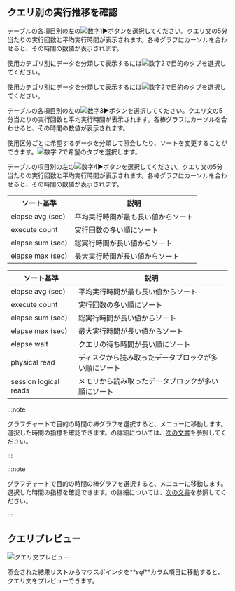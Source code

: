 ## クエリ別の実行推移を確認

<Xclude product='postgresql,mysql,oracle,cubrid,mssql,mssql-v1,oracle-pro,oracle-v1,altibase'>

テーブルの各項目別の左の![数字1](/img/number-01.png)►ボタンを選択してください。クエリ文の5分当たりの実行回数と平均実行時間が表示されます。各棒グラフにカーソルを合わせると、その時間の数値が表示されます。

使用カテゴリ別にデータを分類して表示するには![数字2](/img/number-02.png)で目的のタブを選択してください。

</Xclude>

<InDoc product='postgresql,mssql,cubrid,oracle-v1,altibase,mssql-v1'>

使用カテゴリ別にデータを分類して表示するには![数字2](/img/number-02.png)で目的のタブを選択してください。

テーブルの各項目別の左の![数字3](/img/number-03.png)►ボタンを選択してください。クエリ文の5分当たりの実行回数と平均実行時間が表示されます。各棒グラフにカーソルを合わせると、その時間の数値が表示されます。

</InDoc>

<InDoc product='mysql,oracle,oracle-pro'>

使用区分ごとに希望するデータを分類して照会したり、ソートを変更することができます。![数字 2](/img/number-02.png)で希望のタブを選択します。

テーブルの項目別の左の![数字4](/img/number-04.png)►ボタンを選択してください。クエリ文の5分当たりの実行回数と平均実行時間が表示されます。各棒グラフにカーソルを合わせると、その時間の数値が表示されます。

</InDoc>

<InDoc product='mysql'>

| ソート基準            | 説明                |
| ---------------- | ----------------- |
| elapse avg (sec) | 平均実行時間が最も長い値からソート |
| execute count    | 実行回数の多い順にソート      |
| elapse sum (sec) | 総実行時間が長い値からソート    |
| elapse max (sec) | 最大実行時間が長い値からソート   |

</InDoc>

<InDoc product='oracle,oracle-pro'>

| ソート基準                 | 説明                         |
| --------------------- | -------------------------- |
| elapse avg (sec)      | 平均実行時間が最も長い値からソート          |
| execute count         | 実行回数の多い順にソート               |
| elapse sum (sec)      | 総実行時間が長い値からソート             |
| elapse max (sec)      | 最大実行時間が長い値からソート            |
| elapse wait           | クエリの待ち時間が長い順にソート           |
| physical read         | ディスクから読み取ったデータブロックが多い順にソート |
| session logical reads | メモリから読み取ったデータブロックが多い順にソート  |

</InDoc>

<InDoc product="postgresql,mysql,altibase,db2,sapase">

:::note

グラフチャートで目的の時間の棒グラフを選択すると、<Cmdname sid="side_dbMonitoring" className="uitext" />メニューに移動します。選択した時間の指標を確認できます。<Cmdname sid="side_dbMonitoring" className="uitext" />の詳細については、[次の文書](instance-monitoring)を参照してください。

:::

</InDoc>

<InDoc product="oracle,cubrid">

:::note

グラフチャートで目的の時間の棒グラフを選択すると、<Cmdname sid="side_dbTrend" className="uitext" />メニューに移動します。選択した時間の指標を確認できます。<Cmdname sid="side_dbTrend" className="uitext" />の詳細については、[次の文書](analysis-count-trend)を参照してください。

:::

</InDoc>

## クエリプレビュー

![クエリ文プレビュー](/img/db-sql-preview.png)

照会された結果リストからマウスポインタを**_sql_**カラム項目に移動すると、クエリ文をプレビューできます。
